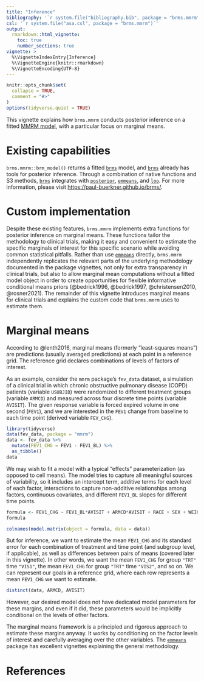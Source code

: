 ```yaml
---
title: "Inference"
bibliography: '`r system.file("bibliography.bib", package = "brms.mmrm")`'
csl: '`r system.file("asa.csl", package = "brms.mmrm")`'
output:
  rmarkdown::html_vignette:
    toc: true
    number_sections: true
vignette: >
  %\VignetteIndexEntry{Inference}
  %\VignetteEngine{knitr::rmarkdown}
  %\VignetteEncoding{UTF-8}
---
```


```r
knitr::opts_chunk$set(
  collapse = TRUE,
  comment = "#>"
)
options(tidyverse.quiet = TRUE)
```

This vignette explains how `brms.mmrm` conducts posterior inference on a fitted [MMRM model](https://openpharma.github.io/brms.mmrm/articles/model.html), with a particular focus on marginal means.

# Existing capabilities

`brms.mmrm::brm_model()` returns a fitted [`brms`](https://paul-buerkner.github.io/brms/) model, and [`brms`](https://paul-buerkner.github.io/brms/) already has tools for posterior inference. Through a combination of native functions and S3 methods, [`brms`](https://paul-buerkner.github.io/brms/) integrates with [`posterior`](https://mc-stan.org/posterior/), [`emmeans`](https://cran.r-project.org/package=emmeans), and [`loo`](https://mc-stan.org/loo/). For more information, please visit <https://paul-buerkner.github.io/brms/>. 

# Custom implementation

Despite these existing features, `brms.mmrm` implements extra functions for posterior inference on marginal means. These functions tailor the methodology to clinical trials, making it easy and convenient to estimate the specific marginals of interest for this specific scenario while avoiding common statistical pitfalls. Rather than use [`emmeans`](https://cran.r-project.org/package=emmeans) directly, `brms.mmrm` independently replicates the relevant parts of the underlying methodology documented in the package vignettes, not only for extra transparency in clinical trials, but also to allow marginal mean computations without a fitted model object in order to create opportunities for flexible informative conditional means priors (@bedrick1996, @bedrick1997, @christensen2010, @rosner2021). The remainder of this vignette introduces marginal means for clinical trials and explains the custom code that `brms.mmrm` uses to estimate them.

# Marginal means

According to @lenth2016, marginal means (formerly "least-squares means") are predictions (usually averaged predictions) at each point in a reference grid. The reference grid declares combinations of levels of factors of interest.

As an example, consider the `mmrm` package's `fev_data` dataset, a simulation of a clinical trial in which chronic obstructive pulmonary disease (COPD) patients (variable `USUBJID`) were randomized to different treatment groups (variable `ARMCD`) and measured across four discrete time points (variable `AVISIT`). The given response variable is forced expired volume in one second (`FEV1`), and we are interested in the `FEV1` change from baseline to each time point (derived variable `FEV_CHG`).

```r
library(tidyverse)
data(fev_data, package = "mmrm")
data <- fev_data %>%
  mutate(FEV1_CHG = FEV1 - FEV1_BL) %>%
  as_tibble()
data
```

We may wish to fit a model with a typical "effects" parameterization (as opposed to cell means). The model tries to capture all meaningful sources of variability, so it includes an intercept term, additive terms for each level of each factor, interactions to capture non-additive relationships among factors, continuous covariates, and different `FEV1_BL` slopes for different time points.

```r
formula <- FEV1_CHG ~ FEV1_BL*AVISIT + ARMCD*AVISIT + RACE + SEX + WEIGHT
formula
```

```r
colnames(model.matrix(object = formula, data = data))
```

But for inference, we want to estimate the mean `FEV1_CHG` and its standard error for each combination of treatment and time point (and subgroup level, if applicable), as well as differences between pairs of means (covered later in this vignette). In other words, we want the mean `FEV1_CHG` for group `"TRT"` time `"VIS1"`, the mean `FEV1_CHG` for group `"TRT"` time `"VIS2"`, and so on. We can represent our goals in a reference grid, where each row represents a mean `FEV1_CHG` we want to estimate. 

```r
distinct(data, ARMCD, AVISIT)
```

However, our desired model does not have dedicated model parameters for these margins, and even if it did, these parameters would be implicitly conditional on the levels of other factors.

The marginal means framework is a principled and rigorous approach to estimate these margins anyway. It works by conditioning on the factor levels of interest and carefully averaging over the other variables. The [`emmeans`](https://CRAN.R-project.org/package=emmeans) package has excellent vignettes explaining the general methodology. 

# References
